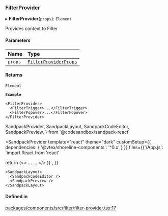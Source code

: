 ### FilterProvider

▸ **FilterProvider**(`props`): `Element`

Provides context to Filter

#### Parameters

| Name    | Type                                                          |
| :------ | :------------------------------------------------------------ |
| `props` | [`FilterProviderProps`](/components/filter-provider/props.md) |

#### Returns

`Element`

**`Example`**

```tsx copy showLineNumbers filename="example.tsx"
<FilterProvider>
  <FilterTrigger>...</FilterTrigger>
  <FilterPopover>...</FilterPopover>
</FilterProvider>
```

SandpackProvider,
SandpackLayout,
SandpackCodeEditor,
SandpackPreview,
} from '@codesandbox/sandpack-react'

<SandpackProvider
template="react"
theme="dark"
customSetup={{ dependencies: { '@vtex/shoreline-components': '^0.x' } }}
files={{'/App.js': `import React from 'react'

return (<>
<FilterProvider>
<FilterTrigger>...</FilterTrigger>
<FilterPopover>...</FilterPopover>
</FilterProvider>
</>
)}`,
}}

>

    <SandpackLayout>
      <SandpackCodeEditor />
      <SandpackPreview />
    </SandpackLayout>

  </SandpackProvider>

#### Defined in

[packages/components/src/filter/filter-provider.tsx:17](https://github.com/vtex/shoreline/blob/7e966c5a4/packages/components/src/filter/filter-provider.tsx#L17)
